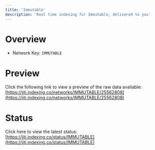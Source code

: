 ```yaml
---
title: 'Immutable'
description: 'Real time indexing for Immutable; delivered to you'
---
```


# Overview
- Network Key: `IMMUTABLE`

# Preview
Click the following link to view a preview of the raw data available: [https://jiti.indexing.co/networks/IMMUTABLE/25562808](https://jiti.indexing.co/networks/IMMUTABLE/25562808)

# Status
Click here to view the latest status: [https://jiti.indexing.co/status/IMMUTABLE](https://jiti.indexing.co/status/IMMUTABLE)
